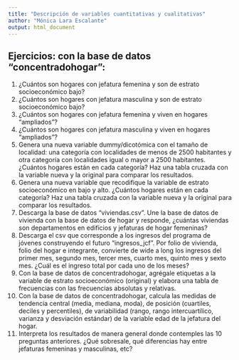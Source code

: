 ---
title: "Descripción de variables cuantitativas y cualitativas"
author: "Mónica Lara Escalante"
output: html_document
---

## Ejercicios: con la base de datos "concentradohogar":

1. ¿Cuántos son hogares con jefatura femenina y son de estrato socioeconómico bajo?
2. ¿Cuántos son hogares con jefatura masculina y son de estrato socioeconómico bajo?
3. ¿Cuántos son hogares con jefatura femenina y viven en hogares "ampliados"?
4. ¿Cuántos son hogares con jefatura masculina y viven en hogares "ampliados"?
5. Genera una nueva variable dummy/dicotómica con el tamaño de localidad: una categoría con localidades de menos de 2500 habitantes y otra categoría con localidades igual o mayor a 2500 habitantes. ¿Cuántos hogares están en cada categoría? 
Haz una tabla cruzada con la variable nueva y la original para comparar los resultados. 
6. Genera una nueva variable que recodifique la variable de estrato socioeconómico en bajo y alto. ¿Cuántos hogares están en cada categoría?
Haz una tabla cruzada con la variable nueva y la original para comparar los resultados. 
7. Descarga la base de datos "viviendas.csv". Une la base de datos de vivienda con la base de datos de hogar y responde, ¿cuántas viviendas son departamentos en edificios y jefaturas de hogar femeninas?
8. Descarga el csv que corresponde a los ingresos del programa de jóvenes construyendo el futuro "ingresos_jcf". Por folio de vivienda, folio del hogar e integrante, convierte de wide a long los ingresos del primer mes, segundo mes, tercer mes, cuarto mes, quinto mes y sexto mes. ¿Cuál es el ingreso total por cada uno de los meses?
9. Con la base de datos de concentradohogar, agrégale etiquetas a la variable de estrato socioeconómico (original) y elabora una tabla de frecuencias con las frecuencias absolutas y relativas.
10. Con la base de datos de concentradohogar, calcula las medidas de tendencia central (media, mediana, moda), de posición (cuartiles, deciles y percentiles), de variabilidad (rango, rango intercuartílico, varianza y desviación estándar) de la variable edad de la jefatura del hogar.
11. Interpreta los resultados de manera general donde contemples las 10 preguntas anteriores. ¿Qué sobresale, qué diferencias hay entre jefaturas femeninas y masculinas, etc?
